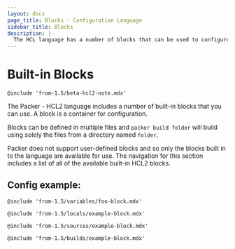 ```yaml
---
layout: docs
page_title: Blocks - Configuration Language
sidebar_title: Blocks
description: |-
  The HCL language has a number of blocks that can be used to configure builds.
---
```


# Built-in Blocks

`@include 'from-1.5/beta-hcl2-note.mdx'`

The Packer - HCL2 language includes a number of built-in blocks that you can
use. A block is a container for configuration.

Blocks can be defined in multiple files and `packer build folder` will build
using solely the files from a directory named `folder`. 

Packer does not support user-defined blocks and so only the blocks built in to
the language are available for use. The navigation for this section includes a
list of all of the available built-in HCL2 blocks.

## Config example:

`@include 'from-1.5/variables/foo-block.mdx'`

`@include 'from-1.5/locals/example-block.mdx'`

`@include 'from-1.5/sources/example-block.mdx'`

`@include 'from-1.5/builds/example-block.mdx'`
